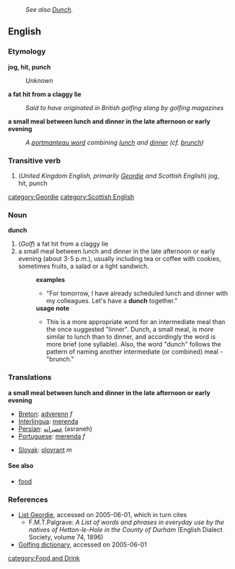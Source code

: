:''See also [[Dunch]].''
==English==
=== Etymology ===
'''jog, hit, punch'''
:''Unknown''

'''a fat hit from a claggy lie'''
:''Said to have originated in British golfing slang by golfing magazines''

'''a small meal between lunch and dinner in the late afternoon or early evening'''
:''A [[portmanteau word]] combining [[lunch]] and [[dinner]] (cf. [[brunch]])''

{{etystub}}

=== Transitive verb ===
{{en-infl-reg-sibilant|dunch||}}
# (''United Kingdom English, primarily [[Geordie]] and Scottish English'') jog, hit, punch

[[category:Geordie]]
[[category:Scottish English]]

=== Noun ===
'''dunch'''
# (''Golf'') a fat hit from a claggy lie
# a small meal between lunch and dinner in the late afternoon or early evening (about 3-5 p.m.), usually including tea or coffee with cookies, sometimes fruits, a salad or a light sandwich.
#:'''examples'''
#:*"For tomorrow, I have already scheduled lunch and dinner with my colleagues. Let's have a '''dunch''' together."
#:'''usage note'''
#:*This is a more appropriate word for an intermediate meal than the once suggested "linner". Dunch, a small meal, is more similar to lunch than to dinner, and accordingly the word is more brief (one syllable). Also, the word "dunch" follows the pattern of naming another intermediate (or combined) meal - "brunch."

=== Translations ===
'''a small meal between lunch and dinner in the late afternoon or early evening'''
{{top}}
*[[Breton]]: [[adverenn]] ''f''
*[[Interlingua]]: [[merenda]]
*[[Persian]]: [[عصرانه]] (asraneh)
*[[Portuguese]]: [[merenda]] ''f''
{{mid}}
*[[Slovak]]: [[olovrant]] ''m''
{{bottom}}

==== See also ====
* [[food]]

=== References ===
* [http://www.indigogroup.co.uk/durhamdialect/hetton1896.htm List Geordie], accessed on 2005-06-01, which in turn cites
** F.M.T.Palgrave: ''A List of words and phrases in everyday use by the natives of Hetton-le-Hole in the County of Durham'' (English Dialect Society, volume 74, 1896)
* [http://www.worldgolf.com/wglibrary/reference/dictionary/dpage.html Golfing dictionary], accessed on 2005-06-01

[[category:Food and Drink]]